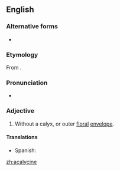 ==English==

===Alternative forms===
* {{l|en|acalycinous}}

===Etymology===
From {{prefix|a||gloss1=not|lang=en}} {{etyl|la|en}} {{m|la|calyx}} {{suffix||ine|lang=en}}.

===Pronunciation===
* {{a|US}} {{IPA|/ˌeiˈkeɪ.lə.saɪn/|/ˌeiˈkæ.lə.saɪn/|lang=en}}

===Adjective===
{{en-adj|-}}
# {{lb|en|botany}} Without a calyx, or outer [[floral]] [[envelope]].

====Translations====
{{trans-top|without a calyx}}
* Spanish: {{t+|es|acalicino}}
{{trans-mid}}
{{trans-bottom}}

[[zh:acalycine]]